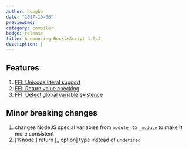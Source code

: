 ```yaml
---
author: hongbo
date: "2017-10-06" 
previewImg:
category: compiler
badge: release
title: Announcing BuckleScript 1.5.2
description: |
---
```


## Features

1. [FFI: Unicode literal support](
   http://bucklescript.github.io/bucklescript/Manual.html#_unicode_support_since_1_5_1)
2. [FFI: Return value
   checking](http://bucklescript.github.io/bucklescript/Manual.html#_return_value_checking_since_1_5_1)
3. [FFI: Detect global variable
   existence](http://bucklescript.github.io/bucklescript/Manual.html#_detect_global_varialbe_existence_code_bs_external_code_since_1_5_1)

## Minor breaking changes

1. changes NodeJS special variables from `module_` to `_module` to make it more consistent
2. [%node ] return [_ option] type instead of `undefined`
